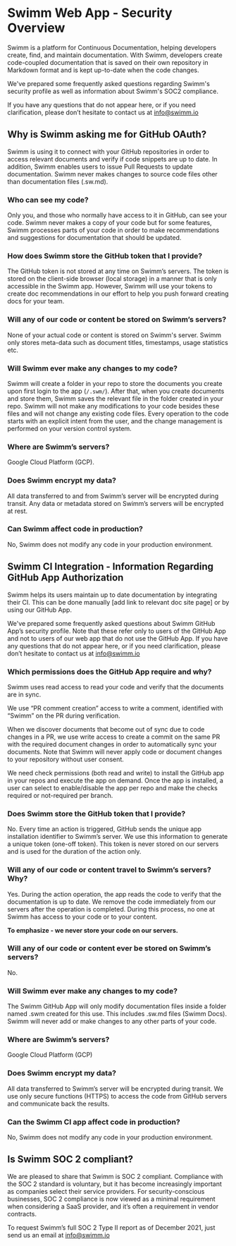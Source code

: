 

# Swimm Web App - Security Overview

Swimm is a platform for Continuous Documentation, helping developers create, find, and maintain documentation. With Swimm, developers 
create code-coupled documentation that is saved on their own repository in Markdown format and is kept up-to-date when the code changes.

We've prepared some frequently asked questions regarding Swimm's security profile as well as information about Swimm's SOC2 compliance. 

If you have 
any questions that do not appear here, or if you need clarification, please don’t hesitate 
to contact us at info@swimm.io

## Why is Swimm asking me for GitHub OAuth?

Swimm is using it to connect with your GitHub repositories in order to access relevant documents 
and verify if code snippets are up to date. In addition, Swimm enables users to issue Pull 
Requests to update documentation. Swimm never makes changes to source code files 
other than documentation files (.sw.md).

### Who can see my code?

Only you, and those who normally have access to it in GitHub, can see your code. Swimm never makes a copy of your
code but for some features, Swimm processes parts of your code in order to make recommendations and suggestions for documentation that should be updated.

### How does Swimm store the GitHub token that I provide?

The GitHub token is not stored at any time on Swimm’s servers. The token is stored on the client-side browser (local storage) in a manner that is only 
accessible in the Swimm app. However, Swimm will use your tokens to create doc recommendations in our effort to help you push forward creating docs for your team.

### Will any of our code or content be stored on Swimm’s servers?

None of your actual code or content is stored on Swimm's server. Swimm only stores meta-data such as document titles, timestamps, usage statistics etc. 

### Will Swimm ever make any changes to my code?

Swimm will create a folder in your repo to store the documents you create upon first login to the 
app (`/.swm/`). After that, when you create documents and store them, Swimm saves the relevant file in the folder created in your repo. Swimm will not make any modifications 
to your code besides these files and will not change any existing code files. Every operation to the 
code starts with an explicit intent from the user, and the change management is performed on your 
version control system.

### Where are Swimm’s servers?

Google Cloud Platform (GCP).

### Does Swimm encrypt my data?

All data transferred to and from Swimm’s server will be encrypted during transit. Any data or 
metadata stored on Swimm’s servers will be encrypted at rest.

### Can Swimm affect code in production? 

No, Swimm does not modify any code in your production environment.

## Swimm CI Integration - Information Regarding GitHub App Authorization

Swimm helps its users maintain up to date documentation by integrating their CI. This can be done 
manually [add link to relevant doc site page] or by using our GitHub App.

We've prepared some frequently asked questions about Swimm GitHub App’s security profile. 
Note that these refer only to users of the GitHub App and not to users of our web app that do not 
use the GitHub App. If you have any questions that do not appear here, or if you need clarification, 
please don’t hesitate to contact us at info@swimm.io


### Which permissions does the GitHub App require and why?

Swimm uses read access to read your code and verify that the documents are in sync.

We use “PR comment creation” access to write a comment, identified with “Swimm” on the PR during 
verification.

When we discover documents that become out of sync due to code changes in a PR, we use write access to create a commit on the same PR with the required document changes in order to automatically sync your documents. Note that Swimm will never apply code or document changes to your repository without user consent. 

We need check permissions (both read and write) to install the GitHub app in your repos and execute the app on demand. Once the app is installed, a user can select to enable/disable the app per repo and make the checks required or not-required per branch.

### Does Swimm store the GitHub token that I provide?
No. Every time an action is triggered, GitHub sends  the unique app installation identifier to Swimm’s 
server. We use this information to generate a unique token (one-off token). This token is never stored 
on our servers and is used for the duration of the action only.

### Will any of our code or content travel to Swimm’s servers? Why?

Yes. During the action operation, the app reads the code to verify that the documentation is up to date. 
We remove the code immediately from our servers after the operation is completed. During this process, 
no one at Swimm has access to your code or to your content. 

**To emphasize - we never store your code on our servers.**

### Will any of our code or content ever be stored on Swimm’s servers?

No.

### Will Swimm ever make any changes to my code?

The Swimm GitHub App will only modify documentation files inside a folder named .swm created for this use. This includes .sw.md files (Swimm Docs).
Swimm will never add or make changes to any other parts of your code.

### Where are Swimm’s servers?

Google Cloud Platform (GCP)

### Does Swimm encrypt my data?

All data transferred to Swimm’s server will be encrypted during transit. We use only secure functions (HTTPS) 
to access the code from GitHub servers and communicate back the results. 

### Can the Swimm CI app affect code in production? 

No, Swimm does not modify any code in your production environment.

## Is Swimm SOC 2 compliant?
We are pleased to share that Swimm is SOC 2 compliant. Compliance with the SOC 2 standard is voluntary, but it has become increasingly important as companies select their service providers. For security-conscious businesses, SOC 2 compliance is now viewed as a minimal requirement when considering a SaaS provider, and it’s often a requirement in vendor contracts.

To request Swimm’s full SOC 2 Type II report as of December 2021, just send us an email at info@swimm.io

